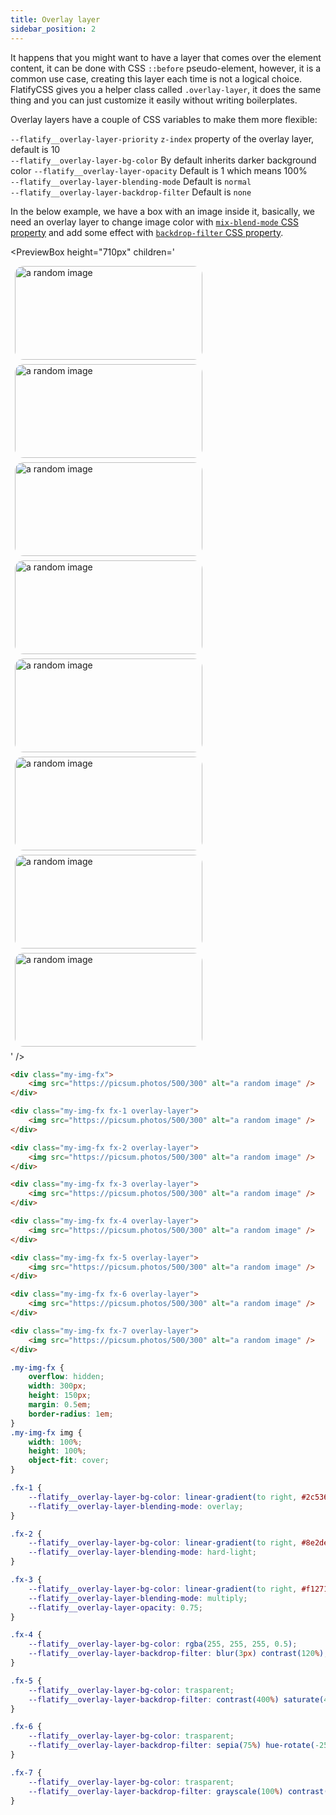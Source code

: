 ```yaml
---
title: Overlay layer
sidebar_position: 2
---
```



It happens that you might want to have a layer that comes over the element content, it can be done with CSS `::before` pseudo-element, however, it is a common use case, creating this layer each time is not a logical choice.  
FlatifyCSS gives you a helper class called `.overlay-layer`, it does the same thing and you can just customize it easily without writing boilerplates.

Overlay layers have a couple of CSS variables to make them more flexible:

`--flatify__overlay-layer-priority` `z-index` property of the overlay layer, default is 10  
`--flatify__overlay-layer-bg-color` By default inherits darker background color
`--flatify__overlay-layer-opacity` Default is 1 which means 100%  
`--flatify__overlay-layer-blending-mode` Default is `normal`  
`--flatify__overlay-layer-backdrop-filter` Default is `none`

In the below example, we have a box with an image inside it, basically, we need an overlay layer to change image color with [`mix-blend-mode` CSS property](https://developer.mozilla.org/en-US/docs/Web/CSS/mix-blend-mode) and add some effect with [`backdrop-filter` CSS property](https://developer.mozilla.org/en-US/docs/Web/CSS/backdrop-filter).

<PreviewBox
	height="710px"
	children='<!DOCTYPE html>
<html lang="en">
	<head>
		<meta charset="UTF-8" />
		<meta http-equiv="X-UA-Compatible" content="IE=edge" />
		<meta name="viewport" content="width=device-width, initial-scale=1.0" />
		<link rel="stylesheet" href="https://raw.githack.com/amir2mi/FlatifyCSS/master/dist/css/flatify-min.css" />
		<title>Overlay layer</title>
        <style>
            .my-img-fx{
                overflow: hidden;
                width: 300px;
                height: 150px;
				margin: 0.5em;
                border-radius: 1em;
            }
            .my-img-fx img{
                width: 100%;
                height: 100%;
                object-fit: cover;
            }
            .fx-1{
                 --flatify__overlay-layer-bg-color: linear-gradient(to right, #2C5364, #203A43, #0F2027);
                --flatify__overlay-layer-blending-mode: overlay;
            }
            .fx-2{
                --flatify__overlay-layer-bg-color: linear-gradient(to right, #8e2de2, #4a00e0);
                --flatify__overlay-layer-blending-mode: hard-light;
            }
            .fx-3{
                --flatify__overlay-layer-bg-color: linear-gradient(to right, #f12711, #f5af19);
                --flatify__overlay-layer-blending-mode: multiply;
                --flatify__overlay-layer-opacity: 0.75;
            }
            .fx-4{
                --flatify__overlay-layer-bg-color: rgba(255,255,255, 0.5);
                --flatify__overlay-layer-backdrop-filter: blur(3px) contrast(120%);
            }
            .fx-5{
                --flatify__overlay-layer-bg-color: trasparent;
                --flatify__overlay-layer-backdrop-filter: contrast(400%) saturate(400%) grayscale(50%) sepia(50%) hue-rotate(10deg);
            }
			.fx-6{
				--flatify__overlay-layer-bg-color: trasparent;
                --flatify__overlay-layer-backdrop-filter: sepia(75%) hue-rotate(-25deg);
            }
			.fx-7{
				--flatify__overlay-layer-bg-color: trasparent;
                --flatify__overlay-layer-backdrop-filter: grayscale(100%) contrast(140%) brightness(85%);
            }
        </style>
    </head>
    <body>
    	<div class="flex-center">
            <div class="my-img-fx">
    		    <img src="https://picsum.photos/500/300" alt="a random image"/>
    	    </div>
            <div class="my-img-fx fx-1 overlay-layer">
    		    <img src="https://picsum.photos/500/300" alt="a random image"/>
    	    </div>
        </div>
    	<div class="flex-center">
            <div class="my-img-fx fx-2 overlay-layer">
    		    <img src="https://picsum.photos/500/300" alt="a random image"/>
    	    </div>
            <div class="my-img-fx fx-3 overlay-layer">
    		    <img src="https://picsum.photos/500/300" alt="a random image"/>
    	    </div>
        </div>
        <div class="flex-center">
            <div class="my-img-fx fx-4 overlay-layer">
    		    <img src="https://picsum.photos/500/300" alt="a random image"/>
    	    </div>
            <div class="my-img-fx fx-5 overlay-layer">
    		    <img src="https://picsum.photos/500/300" alt="a random image"/>
    	    </div>
        </div>
		<div class="flex-center">
            <div class="my-img-fx fx-6 overlay-layer">
    		    <img src="https://picsum.photos/500/300" alt="a random image"/>
    	    </div>
            <div class="my-img-fx fx-7 overlay-layer">
    		    <img src="https://picsum.photos/500/300" alt="a random image"/>
    	    </div>
        </div>
    </body>

</html>'
/>

```html title="index.html"
<div class="my-img-fx">
	<img src="https://picsum.photos/500/300" alt="a random image" />
</div>

<div class="my-img-fx fx-1 overlay-layer">
	<img src="https://picsum.photos/500/300" alt="a random image" />
</div>

<div class="my-img-fx fx-2 overlay-layer">
	<img src="https://picsum.photos/500/300" alt="a random image" />
</div>

<div class="my-img-fx fx-3 overlay-layer">
	<img src="https://picsum.photos/500/300" alt="a random image" />
</div>

<div class="my-img-fx fx-4 overlay-layer">
	<img src="https://picsum.photos/500/300" alt="a random image" />
</div>

<div class="my-img-fx fx-5 overlay-layer">
	<img src="https://picsum.photos/500/300" alt="a random image" />
</div>

<div class="my-img-fx fx-6 overlay-layer">
	<img src="https://picsum.photos/500/300" alt="a random image" />
</div>

<div class="my-img-fx fx-7 overlay-layer">
	<img src="https://picsum.photos/500/300" alt="a random image" />
</div>
```

```css title="style.scss"
.my-img-fx {
	overflow: hidden;
	width: 300px;
	height: 150px;
	margin: 0.5em;
	border-radius: 1em;
}
.my-img-fx img {
	width: 100%;
	height: 100%;
	object-fit: cover;
}

.fx-1 {
	--flatify__overlay-layer-bg-color: linear-gradient(to right, #2c5364, #203a43, #0f2027);
	--flatify__overlay-layer-blending-mode: overlay;
}

.fx-2 {
	--flatify__overlay-layer-bg-color: linear-gradient(to right, #8e2de2, #4a00e0);
	--flatify__overlay-layer-blending-mode: hard-light;
}

.fx-3 {
	--flatify__overlay-layer-bg-color: linear-gradient(to right, #f12711, #f5af19);
	--flatify__overlay-layer-blending-mode: multiply;
	--flatify__overlay-layer-opacity: 0.75;
}

.fx-4 {
	--flatify__overlay-layer-bg-color: rgba(255, 255, 255, 0.5);
	--flatify__overlay-layer-backdrop-filter: blur(3px) contrast(120%);
}

.fx-5 {
	--flatify__overlay-layer-bg-color: trasparent;
	--flatify__overlay-layer-backdrop-filter: contrast(400%) saturate(400%) grayscale(50%) sepia(50%) hue-rotate(10deg);
}

.fx-6 {
	--flatify__overlay-layer-bg-color: trasparent;
	--flatify__overlay-layer-backdrop-filter: sepia(75%) hue-rotate(-25deg);
}

.fx-7 {
	--flatify__overlay-layer-bg-color: trasparent;
	--flatify__overlay-layer-backdrop-filter: grayscale(100%) contrast(140%) brightness(85%);
}
```
